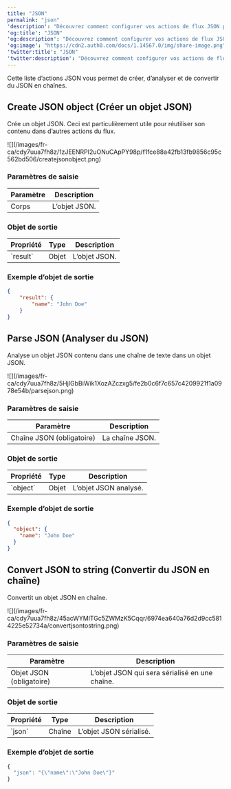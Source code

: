 ---
title: "JSON"
permalink: "json"
'description': "Découvrez comment configurer vos actions de flux JSON pour créer des objets JSON, analyser du JSON et convertir du JSON en chaîne."
'og:title': "JSON"
'og:description': "Découvrez comment configurer vos actions de flux JSON pour créer des objets JSON, analyser du JSON et convertir du JSON en chaîne."
'og:image': "https://cdn2.auth0.com/docs/1.14567.0/img/share-image.png"
'twitter:title': "JSON"
'twitter:description': "Découvrez comment configurer vos actions de flux JSON pour créer des objets JSON, analyser du JSON et convertir du JSON en chaîne."
---

Cette liste d’actions JSON vous permet de créer, d’analyser et de convertir du JSON en chaînes.

## Create JSON object (Créer un objet JSON)

Crée un objet JSON. Ceci est particulièrement utile pour réutiliser son contenu dans d’autres actions du flux.

<Frame>![](/images/fr-ca/cdy7uua7fh8z/1zJEENRPI2uONuCApPY98p/f1fce88a42fb13fb9856c95c562bd506/createjsonobject.png)</Frame>

### Paramètres de saisie

<table class="table">
<thead>
<tr>
<th><b>Paramètre</b></th>
<th><b>Description</b></th>
</tr>
</thead>
<tbody>
<tr>
<td>Corps</td>
<td>
              L’objet JSON.
          </td>
</tr>
</tbody>
</table>

### Objet de sortie

<table class="table">
<thead>
<tr>
<th><b>Propriété</b></th>
<th><b>Type</b></th>
<th><b>Description</b></th>
</tr>
</thead>
<tbody>
<tr>
<td>`result`</td>
<td>Objet</td>
<td>L’objet JSON.</td>
</tr>
</tbody>
</table>

### Exemple d’objet de sortie

```json lines
{
	"result": {
		"name": "John Doe"
	}
}
```

## Parse JSON (Analyser du JSON)

Analyse un objet JSON contenu dans une chaîne de texte dans un objet JSON.

<Frame>![](/images/fr-ca/cdy7uua7fh8z/5HjIGbBiWik1XozAZczxg5/fe2b0c6f7c657c4209921f1a0978e54b/parsejson.png)</Frame>

### Paramètres de saisie

<table class="table">
<thead>
<tr>
<th><b>Paramètre</b></th>
<th><b>Description</b></th>
</tr>
</thead>
<tbody>
<tr>
<td>Chaîne JSON (obligatoire)</td>
<td>
              La chaîne JSON.
          </td>
</tr>
</tbody>
</table>

### Objet de sortie

<table class="table">
<thead>
<tr>
<th><b>Propriété</b></th>
<th><b>Type</b></th>
<th><b>Description</b></th>
</tr>
</thead>
<tbody>
<tr>
<td>`object`</td>
<td>Objet</td>
<td>L’objet JSON analysé.</td>
</tr>
</tbody>
</table>

### Exemple d’objet de sortie

```json lines
{
  "object": {
    "name": "John Doe"
  }
}
```

## Convert JSON to string (Convertir du JSON en chaîne)

Convertit un objet JSON en chaîne.

<Frame>![](/images/fr-ca/cdy7uua7fh8z/45acWYMlTGc5ZWMzK5Cqqr/6974ea640a76d2d9cc5814225e52734a/convertjsontostring.png)</Frame>

### Paramètres de saisie

<table class="table">
<thead>
<tr>
<th><b>Paramètre</b></th>
<th><b>Description</b></th>
</tr>
</thead>
<tbody>
<tr>
<td>Objet JSON (obligatoire)</td>
<td>
              L’objet JSON qui sera sérialisé en une chaîne.
          </td>
</tr>
</tbody>
</table>

### Objet de sortie

<table class="table">
<thead>
<tr>
<th><b>Propriété</b></th>
<th><b>Type</b></th>
<th><b>Description</b></th>
</tr>
</thead>
<tbody>
<tr>
<td>`json`</td>
<td>Chaîne </td>
<td>L’objet JSON sérialisé.</td>
</tr>
</tbody>
</table>

### Exemple d’objet de sortie

```javascript lines
{
  "json": "{\"name\":\"John Doe\"}"
}
```

